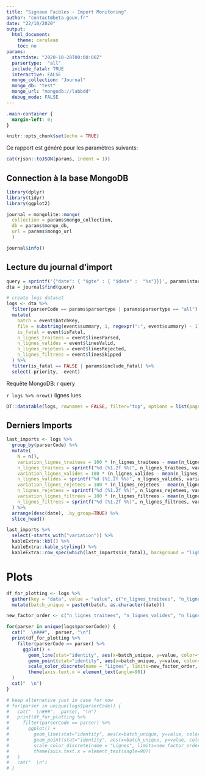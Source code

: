 ```yaml
---
title: "Signaux Faibles - Import Monitoring"
author: "contact@beta.gouv.fr"
date: "22/10/2020"
output:
  html_document:
    theme: cerulean
    toc: no
params:
  startdate: "2020-10-28T00:00:00Z"
  parsertype:  "all"
  include_fatal: TRUE
  interactive: FALSE
  mongo_collection: "Journal"
  mongo_db: "test"
  mongo_url: "mongodb://labbdd"
  debug_mode: FALSE
---
```


```css
.main-container {
  margin-left: 0;
}
```

```r
knitr::opts_chunk$set(echo = TRUE)
```

Ce rapport est généré pour les paramètres suivants:
```r
cat(rjson::toJSON(params, indent = 1))
```

## Connection à la base MongoDB

```r
library(dplyr)
library(tidyr)
library(ggplot2)
```

```r
journal = mongolite::mongo(
  collection = params$mongo_collection,
  db = params$mongo_db,
  url = params$mongo_url
  )
```

```r
journal$info()
```

## Lecture du journal d'import

```r
query = sprintf('{"date": { "$gte" : { "$date" :  "%s"}}}', params$startdate) #TODO: filter on parser here instead of within dplyr (?)
dta = journal$find(query)

# create logs dataset
logs <- dta %>%
  filter(parserCode == params$parsertype | params$parsertype == "all") %>% 
  mutate(
    batch = event$batchKey,
    file = substring(event$summary, 1, regexpr(":", event$summary) - 1), # could be cleaner, will do for now
    is_fatal = event$isFatal,
    n_lignes_traitees = event$linesParsed,
    n_lignes_valides = event$linesValid,
    n_lignes_rejetees = event$linesRejected,
    n_lignes_filtrees = event$linesSkipped
  ) %>%
  filter(is_fatal == FALSE | params$include_fatal) %>% 
  select(-priority, -event)
```

Requête MongoDB: ` `r query` `

`r logs %>% nrow()` lignes lues. 

```r
DT::datatable(logs, rownames = FALSE, filter="top", options = list(pageLength = 10, scrollX=T))
```


## Derniers Imports

```r
last_imports <- logs %>% 
  group_by(parserCode) %>%
  mutate(
    N = n(),
    variation_lignes_traitees = 100 * (n_lignes_traitees - mean(n_lignes_traitees)) / mean(n_lignes_traitees),
    n_lignes_traitees = sprintf("%d (%1.2f %%)", n_lignes_traitees, variation_lignes_traitees),
    variation_lignes_valides = 100 * (n_lignes_valides - mean(n_lignes_valides)) / mean(n_lignes_valides),
    n_lignes_valides = sprintf("%d (%1.2f %%)", n_lignes_valides, variation_lignes_valides),
    variation_lignes_rejetees = 100 * (n_lignes_rejetees - mean(n_lignes_rejetees)) / mean(n_lignes_rejetees),
    n_lignes_rejetees = sprintf("%d (%1.2f %%)", n_lignes_rejetees, variation_lignes_rejetees),
    variation_lignes_filtrees = 100 * (n_lignes_filtrees - mean(n_lignes_filtrees)) / mean(n_lignes_filtrees),
    n_lignes_filtrees = sprintf("%d (%1.2f %%)", n_lignes_filtrees, variation_lignes_filtrees)
  ) %>%
  arrange(desc(date), .by_group=TRUE) %>% 
  slice_head()

last_imports %>% 
  select(-starts_with("variation")) %>%
  kableExtra::kbl() %>%
  kableExtra::kable_styling() %>% 
  kableExtra::row_spec(which(last_imports$is_fatal), background = "lightcoral")
```


# Plots

```r

df_for_plotting <- logs %>% 
  gather(key = "data", value = "value", c("n_lignes_traitees", "n_lignes_valides", "n_lignes_rejetees", "n_lignes_filtrees")) %>% 
  mutate(batch_unique = paste0(batch, as.character(date)))

new_factor_order <- c("n_lignes_traitees", "n_lignes_valides", "n_lignes_filtrees", "n_lignes_rejetees")

for(parser in unique(logs$parserCode)) {
  cat("  \n###",  parser, "\n")
  print(df_for_plotting %>%
    filter(parserCode == parser) %>% 
      ggplot() +
        geom_line(stat="identity", aes(x=batch_unique, y=value, color=factor(data, levels = new_factor_order), group = factor(data, levels = new_factor_order))) +
        geom_point(stat="identity", aes(x=batch_unique, y=value, color=factor(data, levels = new_factor_order))) +
        scale_color_discrete(name = "Lignes", limits=new_factor_order, labels = c("Traitées", "Valides", "Filtrées", "Rejetées")) +
        theme(axis.text.x = element_text(angle=90))
  )
  cat("  \n")
}

# keep alternative just in case for now
# for(parser in unique(logs$parserCode)) {
#   cat("  \n###",  parser, "\n")
#   print(df_for_plotting %>%
#     filter(parserCode == parser) %>% 
#       ggplot() +
#         geom_line(stat="identity", aes(x=batch_unique, y=value, color=factor(data, levels = new_factor_order), group = factor(data, levels = new_factor_order))) +
#         geom_point(stat="identity", aes(x=batch_unique, y=value, color=factor(data, levels = new_factor_order))) +
#         scale_color_discrete(name = "Lignes", limits=new_factor_order, labels = c("Traitées", "Valides", "Filtrées", "Rejetées")) +
#         theme(axis.text.x = element_text(angle=90))
#   )
#   cat("  \n")
# }
```


